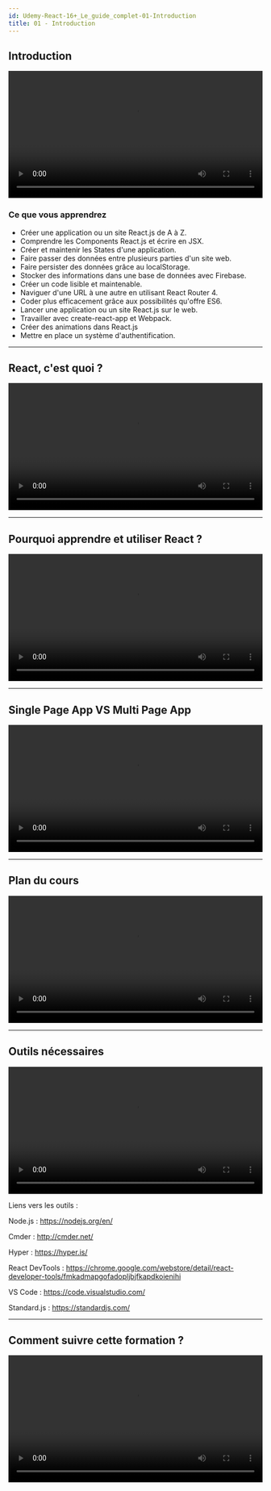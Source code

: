 ```yaml
---
id: Udemy-React-16+_Le_guide_complet-01-Introduction
title: 01 - Introduction
---
```



## Introduction

<video
  height="auto"
  width="100%"
  controls>
    <source
      src="https://monwikidevweb.la-loutre.fr/data/udemy/video/Udemy-React-16+_Le_guide_complet-01-Introduction-01.mp4"
      type="video/mp4"
    />
</video>


### Ce que vous apprendrez

- Créer une application ou un site React.js de A à Z.
- Comprendre les Components React.js et écrire en JSX.
- Créer et maintenir les States d'une application.
- Faire passer des données entre plusieurs parties d'un site web.
- Faire persister des données grâce au localStorage.
- Stocker des informations dans une base de données avec Firebase.
- Créer un code lisible et maintenable.
- Naviguer d'une URL à une autre en utilisant React Router 4.
- Coder plus efficacement grâce aux possibilités qu'offre ES6.
- Lancer une application ou un site React.js sur le web.
- Travailler avec create-react-app et Webpack.
- Créer des animations dans React.js
- Mettre en place un système d'authentification.

-----

## React, c'est quoi ?

<video
  height="auto"
  width="100%"
  controls>
    <source
      src="https://monwikidevweb.la-loutre.fr/data/udemy/video/Udemy-React-16+_Le_guide_complet-01-Introduction-02.mp4"
      type="video/mp4"
    />
</video>

-----

## Pourquoi apprendre et utiliser React ?

<video
  height="auto"
  width="100%"
  controls>
    <source
      src="https://monwikidevweb.la-loutre.fr/data/udemy/video/Udemy-React-16+_Le_guide_complet-01-Introduction-03.mp4"
      type="video/mp4"
    />
</video>

-----

## Single Page App VS Multi Page App

<video
  height="auto"
  width="100%"
  controls>
    <source
      src="https://monwikidevweb.la-loutre.fr/data/udemy/video/Udemy-React-16+_Le_guide_complet-01-Introduction-04.mp4"
      type="video/mp4"
    />
</video>

-----

## Plan du cours

<video
  height="auto"
  width="100%"
  controls>
    <source
      src="https://monwikidevweb.la-loutre.fr/data/udemy/video/Udemy-React-16+_Le_guide_complet-01-Introduction-05.mp4"
      type="video/mp4"
    />
</video>

-----

## Outils nécessaires

<video
  height="auto"
  width="100%"
  controls>
    <source
      src="https://monwikidevweb.la-loutre.fr/data/udemy/video/Udemy-React-16+_Le_guide_complet-01-Introduction-06.mp4"
      type="video/mp4"
    />
</video>



Liens vers les outils :

Node.js : https://nodejs.org/en/

Cmder : http://cmder.net/

Hyper : https://hyper.is/

React DevTools : https://chrome.google.com/webstore/detail/react-developer-tools/fmkadmapgofadopljbjfkapdkoienihi

VS Code : https://code.visualstudio.com/

Standard.js : https://standardjs.com/


-----

## Comment suivre cette formation ?

<video
  height="auto"
  width="100%"
  controls>
    <source
      src="https://monwikidevweb.la-loutre.fr/data/udemy/video/Udemy-React-16+_Le_guide_complet-01-Introduction-07.mp4"
      type="video/mp4"
    />
</video>



